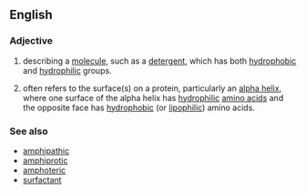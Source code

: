 ==English==
===Adjective===
{{en-adj|-}}
#{{chemistry}} describing a [[molecule]], such as a [[detergent]], which has both [[hydrophobic]] and [[hydrophilic]] groups.
#{{biochemistry}} often refers to the surface(s) on a protein, particularly an [[alpha helix]], where one surface of the alpha helix has [[hydrophilic]] [[amino acid]]s and the opposite face has [[hydrophobic]] (or [[lipophilic]]) amino acids.

===See also===
*[[amphipathic]]
*[[amphiprotic]]
*[[amphoteric]]
*[[surfactant]]